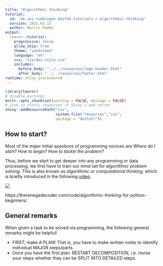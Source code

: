 ```yaml
---
title: "Algorithmic thinking"
tutorial:
  id: "de.uni-tuebingen.dezfdk.tutorials.r-algorithmic-thinking"
  version: 2022.03.15
  author: Martin Raden
output: 
  learnr::tutorial:
    progressive: false
    allow_skip: true
    theme: "sandstone"
    language: "en"
    css: "css/dez-style.css"
    includes:
      before_body: "../../resources/logo-header.html"
      after_body: "../../resources/footer.html"
runtime: shiny_prerendered
---
```

  
```r
library(learnr)
# disable warnings
knitr::opts_chunk$set(warning = FALSE, message = FALSE) 
# Link to static resources in Shiny's web server
shiny::addResourcePath("css",
                       system.file("resources","css",
                       package = "deztutr"))
```


## How to start?

Most of the major initial questions of programming novices are *Where do I start? How to begin? How to tackle the problem?*

Thus, before we start to get deeper into any programming or data processing, we first have to train our mind set for *algorithmic problem solving*. This is also known as *algorithmic* or *computational thinking*, which is briefly introduced in the following [video](https://youtu.be/_TWsmF8l418).

![](https://youtu.be/_TWsmF8l418)


https://therenegadecoder.com/code/algorithmic-thinking-for-python-beginners/

## General remarks

When given a task to be solved via programming, the following general remarks might be helpful!

- FIRST, make A PLAN! That is, you have to make written notes to identify individual MAJOR steps/parts. 
- Once you have the first plan: RESTART DECOMPOSITION, i.e. revise your steps whether they can be SPLIT INTO DETAILED steps. 

